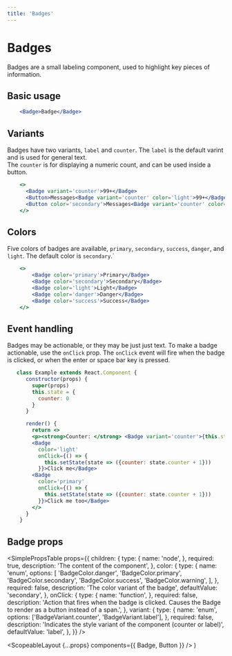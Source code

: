 ```yaml
---
title: 'Badges'
---
```



# Badges

Badges are a small labeling component, used to highlight key pieces of information.

## Basic usage

```.jsx
    <Badge>Badge</Badge>
```

## Variants

Badges have two variants, `label` and `counter`. The `label` is the default varint and is used for general text.  
The `counter` is for displaying a numeric count, and can be used inside a button.

```.jsx
    <>
      <Badge variant='counter'>99+</Badge>
      <Button>Messages<Badge variant='counter' color='light'>99+</Badge></Button>
      <Button color='secondary'>Messages<Badge variant='counter' color='primary'>99+</Badge></Button>
    </>
```

## Colors

Five colors of badges are available, `primary`, `secondary`, `success`, `danger`, and `light`. The default color is `secondary`.`

```.jsx
    <>
        <Badge color='primary'>Primary</Badge>
        <Badge color='secondary'>Secondary</Badge>
        <Badge color='light'>Light</Badge>
        <Badge color='danger'>Danger</Badge>
        <Badge color='success'>Success</Badge>
    </>
```

## Event handling

Badges may be actionable, or they may be just just text. To make a badge actionable, use the `onClick` prop.
The `onClick` event will fire when the badge is clicked, or when the enter or space bar key is pressed.

```.jsx
   class Example extends React.Component {
      constructor(props) {
        super(props)
        this.state = {
          counter: 0
        }
      }

      render() {
        return <>
        <p><strong>Counter: </strong> <Badge variant='counter'>{this.state.counter}</Badge></p>
        <Badge
          color='light'
          onClick={() => {
            this.setState(state => ({counter: state.counter + 1}))
          }}>Click me</Badge>
        <Badge
          color='primary'
          onClick={() => {
            this.setState(state => ({counter: state.counter + 1}))
          }}>Click me too</Badge>
        </>
      }
    }
```

## Badge props

<SimplePropsTable
  props={{
    children: {
      type: {
        name: 'node',
      },
      required: true,
      description: 'The content of the component',
    },
    color: {
      type: {
        name: 'enum',
        options: [
          'BadgeColor.danger',
          'BadgeColor.primary',
          'BadgeColor.secondary',
          'BadgeColor.success',
          'BadgeColor.warning',
        ],
      },
      required: false,
      description: 'The color variant of the badge',
      defaultValue: 'secondary',
    },
    onClick: {
      type: {
        name: 'function',
      },
      required: false,
      description:
        'Action that fires when the badge is clicked.  Causes the Badge to render as a button instead of a span.',
    },
    variant: {
      type: {
        name: 'enum',
        options: ['BadgeVariant.counter', 'BadgeVariant.label'],
      },
      required: false,
      description:
        'Indicates the style variant of the component (counter or label)',
      defaultValue: 'label',
    },
  }}
/>

  <ScopeableLayout {...props} components={{ Badge, Button }} />
)
